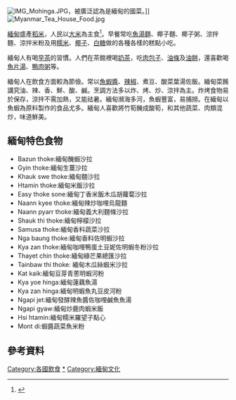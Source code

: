 {{Multiple issues|
{{Refimprove|time=2020-07-18T14:04:40+00:00}}
{{Original research|time=2020-07-19T03:34:08+00:00}}
}}
[[File:IMG_Mohinga.JPG|thumb]]，被廣泛認為是緬甸的國菜。]]
[[File:Myanmar_Tea_House_Food.jpg|thumb]]

[[緬甸|緬甸]]盛產[[稻米|稻米]]，人民以[[大米|大米]]為主食<ref>{{Cite book|title=Burma Superstar : addictive recipes from the crossroads of Southeast Asia|last=Tan, Desmond, 1966-|others=Leahy, Kate,, Lee, John, 1971-|isbn=9781607749509|edition= First|location=Berkeley|oclc=954719901|year = 2017}}</ref>。早餐常吃[[魚湯麵|魚湯麵]]、椰子麵、椰子粥、涼拌麵、涼拌米粉及用[[糯米|糯米]]、[[椰子|椰子]]、[[白糖|白糖]]做的各種各樣的糕點小吃。

緬甸人有喝[[早茶|早茶]]的習慣。人們在茶館裡喝[[奶茶|奶茶]]，吃[[包子|肉包子]]、[[油條|油條]]及[[油餅|油餅]]，還喜歡喝[[魚片湯|魚片湯]]、[[鴨肉粥|鴨肉粥]]等。

緬甸人在飲食方面較為節儉。常以[[蝦醬|魚蝦醬]]、[[辣椒|辣椒]]、煮豆、酸菜葉湯佐飯。緬甸菜餚講究油、辣、香、鮮、酸、鹹。烹調方法多以炸、烤、炒、涼拌為主。炸烤食物易於保存，涼拌不需加熱，又能祛暑。緬甸瀕海多河，魚蝦豐富，易捕撈。在緬甸以魚蝦為原料製作的食品尤多。緬甸人喜歡將竹筍醃成酸筍，和其他蔬菜、肉類混炒，味道鮮美。

== 緬甸特色食物 ==
*Bazun thoke:緬甸醃蝦沙拉
*Gyin thoke:緬甸生薑沙拉
*Khauk swe thoke:緬甸麵沙拉
*Htamin thoke:緬甸米飯沙拉
*Easy thoke sone:緬甸丁香米飯木瓜胡蘿蔔沙拉
*Naann kyee thoke:緬甸辣炒咖哩烏龍麵
*Naann pyarr thoke:緬甸義大利麵條沙拉
*Shauk thi thoke:緬甸檸檬沙拉
*Samusa thoke:緬甸香料蔬菜沙拉
*Nga baung thoke:緬甸香料佐明蝦沙拉
*Kya zan thoke:緬甸咖哩鴨蛋土豆妮佐明蝦冬粉沙拉
*Thayet chin thoke:緬甸綠芒果總匯沙拉
*Tainbaw thi thoke: 緬甸木瓜絲蝦米沙拉
*Kat kaik:緬甸豆芽青蔥明蝦河粉
*Kya yoe hinga:緬甸蓮藕魚湯
*Kya zan hinga:緬甸明蝦魚丸豆皮河粉
*Ngapi jet:緬甸發酵辣魚醬佐咖哩鹹魚魚湯
*Ngapi gyaw:緬甸炒鹿肉蝦米飯
*Hsi htamin:緬甸糯米羅望子點心
*Mont di:蝦醬蔬菜魚米粉

==參考資料==
{{commons|Category:Cuisine of Myanmar}}
{{reflist}}

{{緬甸主題}}
{{亚洲题目|饮食|亚洲烹饪}}

[[Category:各國飲食|Category:各國飲食]]
[[Category:緬甸飲食|*]]
[[Category:緬甸文化|Category:緬甸文化]]